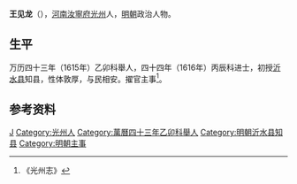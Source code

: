 '''王见龙'''（{{bd|？||？||}}），[[河南|河南]][[汝寧府|汝寧府]][[光州|光州]]人，[[明朝|明朝]]政治人物。
 
== 生平 ==
万历四十三年（1615年）乙卯科舉人，四十四年（1616年）丙辰科进士，初授[[沂水县|沂水县]]知县，性体敦厚，与民相安。擢官主事<ref>《光州志》</ref>。
 
==参考资料==
{{reflist}}
 
{{萬曆四十四年丙辰科殿試金榜}}

{{Authority control}}

{{DEFAULTSORT:}}
[[Category:王姓|J]]
[[Category:光州人|Category:光州人]]
[[Category:萬曆四十三年乙卯科舉人|Category:萬曆四十三年乙卯科舉人]]
[[Category:明朝沂水县知县|Category:明朝沂水县知县]]
[[Category:明朝主事|Category:明朝主事]]


{{明朝人物小作品}}